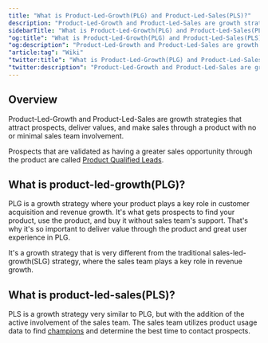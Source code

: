 ```yaml
---
title: "What is Product-Led-Growth(PLG) and Product-Led-Sales(PLS)?"
description: "Product-Led-Growth and Product-Led-Sales are growth strategies that focus on acquiring customers through a product."
sidebarTitle: "What is Product-Led-Growth(PLG) and Product-Led-Sales(PLS)?"
"og:title": "What is Product-Led-Growth(PLG) and Product-Led-Sales(PLS)? | Relate Startup Wiki"
"og:description": "Product-Led-Growth and Product-Led-Sales are growth strategies that focus on acquiring customers through a product."
"article:tag": "Wiki"
"twitter:title": "What is Product-Led-Growth(PLG) and Product-Led-Sales(PLS)? | Relate Startup Wiki"
"twitter:description": "Product-Led-Growth and Product-Led-Sales are growth strategies that focus on acquiring customers through a product."
---
```


## Overview
Product-Led-Growth and Product-Led-Sales are growth strategies that attract prospects, deliver values, and make sales through a product with no or minimal sales team involvement. 

Prospects that are validated as having a greater sales opportunity through the product are called [Product Qualified Leads](https://www.relate.so/docs/wiki/pql).  

## What is product-led-growth(PLG)?
PLG is a growth strategy where your product plays a key role in customer acquisition and revenue growth. It's what gets prospects to find your product, use the product, and buy it without sales team's support. That's why it's so important to deliver value through the product and great user experience in PLG. 

It's a growth strategy that is very different from the traditional sales-led-growth(SLG) strategy, where the sales team plays a key role in revenue growth. 

## What is product-led-sales(PLS)?
PLS is a growth strategy very similar to PLG, but with the addition of the active involvement of the sales team. The sales team utilizes product usage data to find [champions](https://www.relate.so/docs/wiki/champion/) and determine the best time to contact prospects.